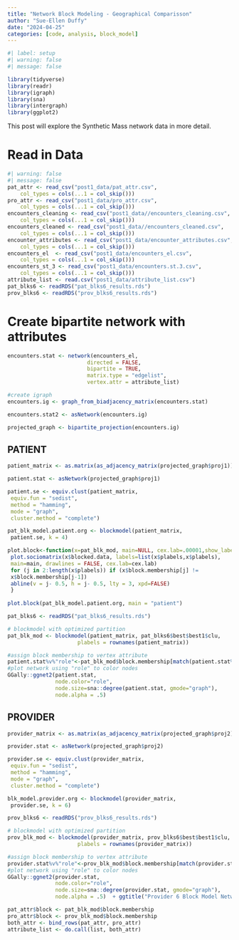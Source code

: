 ```yaml
---
title: "Network Block Modeling - Geographical Comparisson"
author: "Sue-Ellen Duffy"
date: "2024-04-25"
categories: [code, analysis, block_model]
---
```


```r
#| label: setup
#| warning: false
#| message: false

library(tidyverse)
library(readr)
library(igraph)
library(sna)
library(intergraph)
library(ggplot2)
```

This post will explore the Synthetic Mass network data in more detail.

# Read in Data

```r
#| warning: false
#| message: false
pat_attr <- read_csv("post1_data/pat_attr.csv", 
    col_types = cols(...1 = col_skip()))
pro_attr <- read_csv("post1_data/pro_attr.csv", 
    col_types = cols(...1 = col_skip()))
encounters_cleaning <- read_csv("post1_data//encounters_cleaning.csv", 
    col_types = cols(...1 = col_skip()))
encounters_cleaned <- read_csv("post1_data//encounters_cleaned.csv", 
    col_types = cols(...1 = col_skip()))
encounter_attributes <- read_csv("post1_data/encounter_attributes.csv", 
    col_types = cols(...1 = col_skip()))
encounters_el  <- read_csv("post1_data/encounters_el.csv", 
    col_types = cols(...1 = col_skip()))
encounters_st_3 <- read_csv("post1_data/encounters.st.3.csv", 
    col_types = cols(...1 = col_skip()))
attribute_list <- read.csv("post1_data/attribute_list.csv")
pat_blks6 <- readRDS("pat_blks6_results.rds")
prov_blks6 <- readRDS("prov_blks6_results.rds")
```

# Create bipartite network with attributes

```r
encounters.stat <- network(encounters_el,
                         directed = FALSE,
                         bipartite = TRUE,
                         matrix.type = "edgelist",
                         vertex.attr = attribute_list)
```

```r
#create igraph
encounters.ig <- graph_from_biadjacency_matrix(encounters.stat)
```

```r
encounters.stat2 <- asNetwork(encounters.ig)
```

```r
projected_graph <- bipartite_projection(encounters.ig)
```

## PATIENT
```r
patient_matrix <- as.matrix(as_adjacency_matrix(projected_graph$proj1))

patient.stat <- asNetwork(projected_graph$proj1)

patient.se <- equiv.clust(patient_matrix,
 equiv.fun = "sedist",
 method = "hamming",
 mode = "graph",
 cluster.method = "complete")
```

```r
pat_blk_model.patient.org <- blockmodel(patient_matrix,
 patient.se, k = 4)
```

```r
plot.block<-function(x=pat_blk_mod, main=NULL, cex.lab=.00001,show_labels = FALSE){
 plot.sociomatrix(x$blocked.data, labels=list(x$plabels,x$plabels),
 main=main, drawlines = FALSE, cex.lab=cex.lab)
 for (j in 2:length(x$plabels)) if (x$block.membership[j] !=
 x$block.membership[j-1])
 abline(v = j- 0.5, h = j- 0.5, lty = 3, xpd=FALSE)
 }
 
plot.block(pat_blk_model.patient.org, main = "patient")
```

```r
pat_blks6 <- readRDS("pat_blks6_results.rds")
```

```r
# blockmodel with optimized partition
pat_blk_mod <- blockmodel(patient_matrix, pat_blks6$best$best1$clu,
                      plabels = rownames(patient_matrix))
```

```r
#assign block membership to vertex attribute
patient.stat%v%"role"<-pat_blk_mod$block.membership[match(patient.stat%v%"vertex.names",pat_blk_mod$plabels)]
#plot network using "role" to color nodes
GGally::ggnet2(patient.stat,
               node.color="role", 
               node.size=sna::degree(patient.stat, gmode="graph"),
               node.alpha = .5)
```

## PROVIDER


```r
provider_matrix <- as.matrix(as_adjacency_matrix(projected_graph$proj2))

provider.stat <- asNetwork(projected_graph$proj2)

provider.se <- equiv.clust(provider_matrix,
 equiv.fun = "sedist",
 method = "hamming",
 mode = "graph",
 cluster.method = "complete")
```

```r
blk_model.provider.org <- blockmodel(provider_matrix,
 provider.se, k = 6)
```


```r
prov_blks6 <- readRDS("prov_blks6_results.rds")
```


```r
# blockmodel with optimized partition
prov_blk_mod <- blockmodel(provider_matrix, prov_blks6$best$best1$clu,
                      plabels = rownames(provider_matrix))
```


```r
#assign block membership to vertex attribute
provider.stat%v%"role"<-prov_blk_mod$block.membership[match(provider.stat%v%"vertex.names",prov_blk_mod$plabels)]
#plot network using "role" to color nodes
GGally::ggnet2(provider.stat,
               node.color="role", 
               node.size=sna::degree(provider.stat, gmode="graph"),
               node.alpha = .5)  + ggtitle("Provider 6 Block Model Network")
```


```r
pat_attr$block <- pat_blk_mod$block.membership
pro_attr$block <- prov_blk_mod$block.membership
both_attr <- bind_rows(pat_attr, pro_attr)
attribute_list <- do.call(list, both_attr)
```
